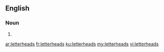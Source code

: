 ==English==

===Noun===
{{head|en|plural}}

# {{plural of|letterhead|lang=en|nocat=1}}

[[ar:letterheads]]
[[fr:letterheads]]
[[ku:letterheads]]
[[my:letterheads]]
[[vi:letterheads]]